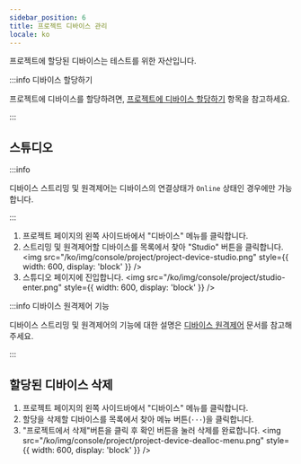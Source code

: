 ```yaml
---
sidebar_position: 6
title: 프로젝트 디바이스 관리
locale: ko
---
```



프로젝트에 할당된 디바이스는 테스트를 위한 자산입니다.

:::info 디바이스 할당하기

프로젝트에 디바이스를 할당하려면, <a href='../organization/device-farm/device-management#디바이스를-사용할-프로젝트-추가하기'>프로젝트에 디바이스 할당하기</a> 항목을 참고하세요.

:::

## 스튜디오

<ProjectMemberPermission prefix="할당된 디바이스의 스튜디오는" />

:::info

디바이스 스트리밍 및 원격제어는 디바이스의 연결상태가 `Online` 상태인 경우에만 가능합니다.

:::

1. 프로젝트 페이지의 왼쪽 사이드바에서 "디바이스" 메뉴를 클릭합니다.
2. 스트리밍 및 원격제어할 디바이스를 목록에서 찾아 "Studio" 버튼을 클릭합니다.
   <img
     src="/ko/img/console/project/project-device-studio.png"
     style={{ width: 600, display: 'block' }}
   />
3. 스튜디오 페이지에 진입합니다.
   <img
     src="/ko/img/console/project/studio-enter.png"
     style={{ width: 600, display: 'block' }}
   />

:::info 디바이스 원격제어 기능

디바이스 스트리밍 및 원격제어의 기능에 대한 설명은 [디바이스 원격제어](/device-farm/device/streaming-and-remote-control) 문서를 참고해주세요.

:::

## 할당된 디바이스 삭제

<ProjectAdminPermission prefix="할당된 디바이스 삭제는" />

1. 프로젝트 페이지의 왼쪽 사이드바에서 "디바이스" 메뉴를 클릭합니다.
2. 할당을 삭제할 디바이스를 목록에서 찾아 메뉴 버튼(`···`)을 클릭합니다.
3. "프로젝트에서 삭제"버튼을 클릭 후 확인 버튼을 눌러 삭제를 완료합니다.
   <img
     src="/ko/img/console/project/project-device-dealloc-menu.png"
     style={{ width: 600, display: 'block' }}
   />

